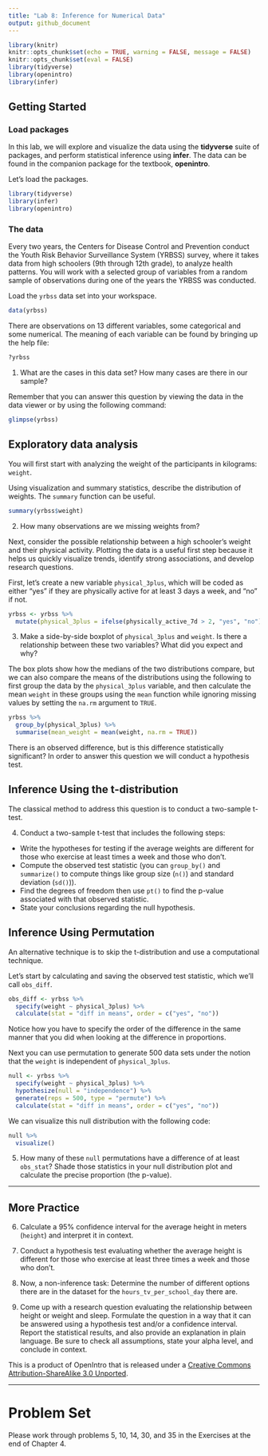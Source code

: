 ```yaml
---
title: "Lab 8: Inference for Numerical Data"
output: github_document
---
```



```r
library(knitr)
knitr::opts_chunk$set(echo = TRUE, warning = FALSE, message = FALSE)
knitr::opts_chunk$set(eval = FALSE)
library(tidyverse)
library(openintro)
library(infer)
```

## Getting Started

### Load packages

In this lab, we will explore and visualize the data using the **tidyverse** suite of 
packages, and perform statistical inference using **infer**. The data can be found
in the companion package for the textbook, **openintro**.

Let's load the packages.

```r
library(tidyverse)
library(infer)
library(openintro)
```

### The data

Every two years, the Centers for Disease Control and Prevention conduct the Youth
Risk Behavior Surveillance System (YRBSS) survey, where it takes data from high 
schoolers (9th through 12th grade), to analyze health patterns. You will work 
with a selected group of variables from a random sample of observations during 
one of the years the YRBSS was conducted.

Load the `yrbss` data set into your workspace.

```r
data(yrbss)
```

There are observations on 13 different variables, some categorical and some 
numerical. The meaning of each variable can be found by bringing up the help file:

```r
?yrbss
```


1.  What are the cases in this data set? How many cases are there in our sample?

Remember that you can answer this question by viewing the data in the data viewer or
by using the following command:

```r
glimpse(yrbss)
```

## Exploratory data analysis

You will first start with analyzing the weight of the participants in kilograms:
`weight`.

Using visualization and summary statistics, describe the distribution of weights.
The `summary` function can be useful.

```r
summary(yrbss$weight)
```

2.  How many observations are we missing weights from?

Next, consider the possible relationship between a high schooler's weight and their
physical activity. Plotting the data is a useful first step because it helps 
us quickly visualize trends, identify strong associations, and develop research
questions.

First, let's create a new variable `physical_3plus`, which will be coded as either
"yes" if they are physically active for at least 3 days a week, and "no" if not.

```r
yrbss <- yrbss %>% 
  mutate(physical_3plus = ifelse(physically_active_7d > 2, "yes", "no"))
```


3.  Make a side-by-side boxplot of `physical_3plus` and `weight`. Is there a 
relationship between these two variables? What did you expect and why?

The box plots show how the medians of the two distributions compare, but we can
also compare the means of the distributions using the following to 
first group the data by the `physical_3plus` variable, and then calculate the mean
`weight` in these groups using the `mean` function while ignoring missing values
by setting the `na.rm` argument to `TRUE`.

```r
yrbss %>%
  group_by(physical_3plus) %>%
  summarise(mean_weight = mean(weight, na.rm = TRUE))
```

There is an observed difference, but is this difference statistically 
significant? In order to answer this question we will conduct a hypothesis test.

## Inference Using the t-distribution

The classical method to address this question is to conduct a two-sample t-test.

4.  Conduct a two-sample t-test that includes the following steps:
  - Write the hypotheses for testing if the average weights are different for those
who exercise at least times a week and those who don't.
  - Compute the observed test statistic (you can `group_by()` and `summarize()` to compute things like group size (`n()`) and standard deviation (`sd()`)).
  - Find the degrees of freedom then use `pt()` to find the p-value associated with that observed statistic.
  - State your conclusions regarding the null hypothesis.


## Inference Using Permutation

An alternative technique is to skip the t-distribution and use a computational technique.

Let's start by calculating and saving the observed test statistic, which we'll call `obs_diff`.

```r
obs_diff <- yrbss %>%
  specify(weight ~ physical_3plus) %>%
  calculate(stat = "diff in means", order = c("yes", "no"))
```

Notice how you have to specify the order of the difference in the same manner that you 
did when looking at the difference in proportions.

Next you can use permutation to generate 500 data sets under the notion that the `weight` is independent of `physical_3plus`.

```r
null <- yrbss %>%
  specify(weight ~ physical_3plus) %>%
  hypothesize(null = "independence") %>%
  generate(reps = 500, type = "permute") %>%
  calculate(stat = "diff in means", order = c("yes", "no"))
```

We can visualize this null distribution with the following code:

```r
null %>%
  visualize()
```

5. How many of these `null` permutations have a difference of at least `obs_stat`? Shade those statistics in your null distribution plot and calculate the precise proportion (the p-value).

* * *

## More Practice

6.  Calculate a 95% confidence interval for the average height in meters (`height`)
and interpret it in context.

7.  Conduct a hypothesis test evaluating whether the average height is different
for those who exercise at least three times a week and those who don't.

8.  Now, a non-inference task: Determine the number of different options there 
are in the dataset for the `hours_tv_per_school_day` there are.

9. Come up with a research question evaluating the relationship between height 
or weight and sleep. Formulate the question in a way that it can be answered using
a hypothesis test and/or a confidence interval. Report the statistical results, 
and also provide an explanation in plain language. Be sure to check all 
assumptions, state your alpha level, and conclude in context.

<div id="license">
This is a product of OpenIntro that is released under a [Creative Commons 
Attribution-ShareAlike 3.0 Unported](http://creativecommons.org/licenses/by-sa/3.0).
</div>

* * *

# Problem Set

Please work through problems 5, 10, 14, 30, and 35 in the Exercises at the end of Chapter 4.